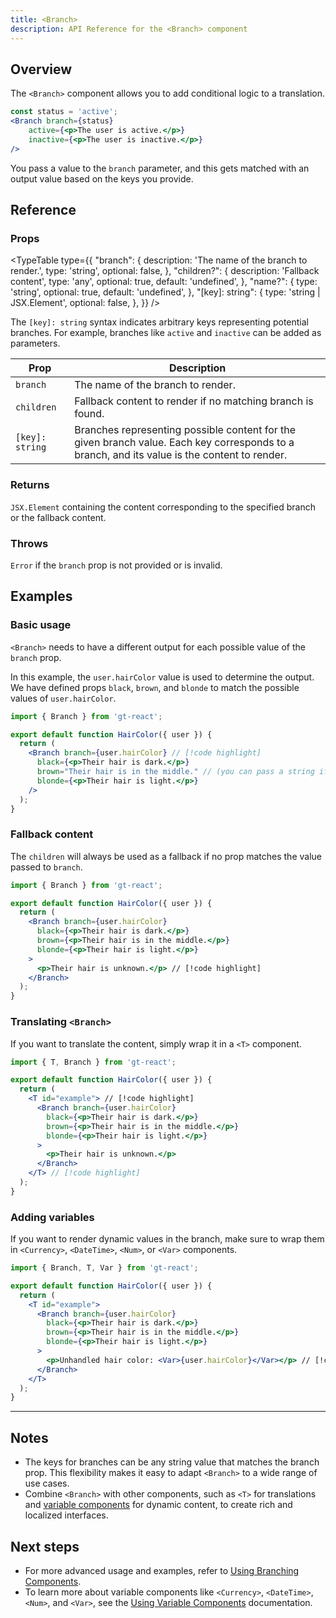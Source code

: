 ```yaml
---
title: <Branch>
description: API Reference for the <Branch> component
---
```


## Overview

The `<Branch>` component allows you to add conditional logic to a translation.

```jsx
const status = 'active';
<Branch branch={status}
    active={<p>The user is active.</p>}
    inactive={<p>The user is inactive.</p>}
/>
```
You pass a value to the `branch` parameter, and this gets matched with an output value based on the keys you provide.

## Reference

### Props

<TypeTable
  type={{
    "branch": {
        description: 'The name of the branch to render.',
        type: 'string',
        optional: false,
    },
    "children?": {
        description: 'Fallback content',
        type: 'any',
        optional: true,
        default: 'undefined',
    },
    "name?": {
        type: 'string',
        optional: true,
        default: 'undefined',
    },
    "[key]: string": {
        type: 'string | JSX.Element',
        optional: false,
    },
  }}
/>

The `[key]: string` syntax indicates arbitrary keys representing potential branches.
For example, branches like `active` and `inactive` can be added as parameters.

| Prop       | Description                                                                 |
|------------|-----------------------------------------------------------------------------|
| `branch`     | The name of the branch to render.                                           |
| `children`   | Fallback content to render if no matching branch is found.                  |
| `[key]: string` | Branches representing possible content for the given branch value. Each key corresponds to a branch, and its value is the content to render. |

### Returns

`JSX.Element` containing the content corresponding to the specified branch or the fallback content.

### Throws

`Error` if the `branch` prop is not provided or is invalid.

## Examples

### Basic usage
`<Branch>` needs to have a different output for each possible value of the `branch` prop.

In this example, the `user.hairColor` value is used to determine the output.
We have defined props `black`, `brown`, and `blonde` to match the possible values of `user.hairColor`.
```jsx title="BranchExample.jsx" copy
import { Branch } from 'gt-react';

export default function HairColor({ user }) {
  return (
    <Branch branch={user.hairColor} // [!code highlight]
      black={<p>Their hair is dark.</p>}
      brown="Their hair is in the middle." // (you can pass a string if you prefer)
      blonde={<p>Their hair is light.</p>}
    />
  );
}
```

### Fallback content
The `children` will always be used as a fallback if no prop matches the value passed to `branch`.

```jsx title="BranchExample.jsx" copy
import { Branch } from 'gt-react';

export default function HairColor({ user }) {
  return (
    <Branch branch={user.hairColor}
      black={<p>Their hair is dark.</p>}
      brown={<p>Their hair is in the middle.</p>}
      blonde={<p>Their hair is light.</p>}
    >
      <p>Their hair is unknown.</p> // [!code highlight]
    </Branch>
  );
}
```


### Translating `<Branch>`

If you want to translate the content, simply wrap it in a `<T>` component.

```jsx title="BranchExample.jsx" copy
import { T, Branch } from 'gt-react';

export default function HairColor({ user }) {
  return (
    <T id="example"> // [!code highlight]
      <Branch branch={user.hairColor}
        black={<p>Their hair is dark.</p>}
        brown={<p>Their hair is in the middle.</p>}
        blonde={<p>Their hair is light.</p>}
      >
        <p>Their hair is unknown.</p> 
      </Branch>
    </T> // [!code highlight]
  );
}
```

### Adding variables
If you want to render dynamic values in the branch, make sure to wrap them in `<Currency>`, `<DateTime>`, `<Num>`, or `<Var>` components.

```jsx title="BranchExample.jsx" copy
import { Branch, T, Var } from 'gt-react';

export default function HairColor({ user }) {
  return (
    <T id="example">
      <Branch branch={user.hairColor}
        black={<p>Their hair is dark.</p>}
        brown={<p>Their hair is in the middle.</p>}
        blonde={<p>Their hair is light.</p>}
      >
        <p>Unhandled hair color: <Var>{user.hairColor}</Var></p> // [!code highlight]
      </Branch>
    </T>
  );
}
```

---


## Notes
 * The keys for branches can be any string value that matches the branch prop. This flexibility makes it easy to adapt `<Branch>` to a wide range of use cases.
 * Combine `<Branch>` with other components, such as `<T>` for translations and [variable components](/docs/react/reference/using-branching-components) for dynamic content, to create rich and localized interfaces.

## Next steps
 * For more advanced usage and examples, refer to [Using Branching Components](/docs/react/reference/using-branching-components).
 * To learn more about variable components like `<Currency>`, `<DateTime>`, `<Num>`, and `<Var>`, see the [Using Variable Components](/docs/react/reference/using-variable-components) documentation.